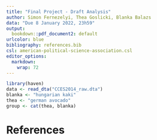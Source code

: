 ```yaml
---
title: "Final Project - Draft Analysis"
author: Simon Fernezelyi, Thea Goslicki, Blanka Balazs
data: "Due 8 January 2022, 23h59"
output:
  bookdown::pdf_document2: default
urlcolor: blue
bibliography: references.bib
csl: american-political-science-association.csl
editor_options: 
  markdown: 
    wrap: 72
---
```


\newpage

```r
library(haven)
data <- read_dta("CCES2014_raw.dta")
blanka <- "hungarian kaki"
thea <- "german avocado"
group <- cat(thea, blanka)
```

\newpage

# References
